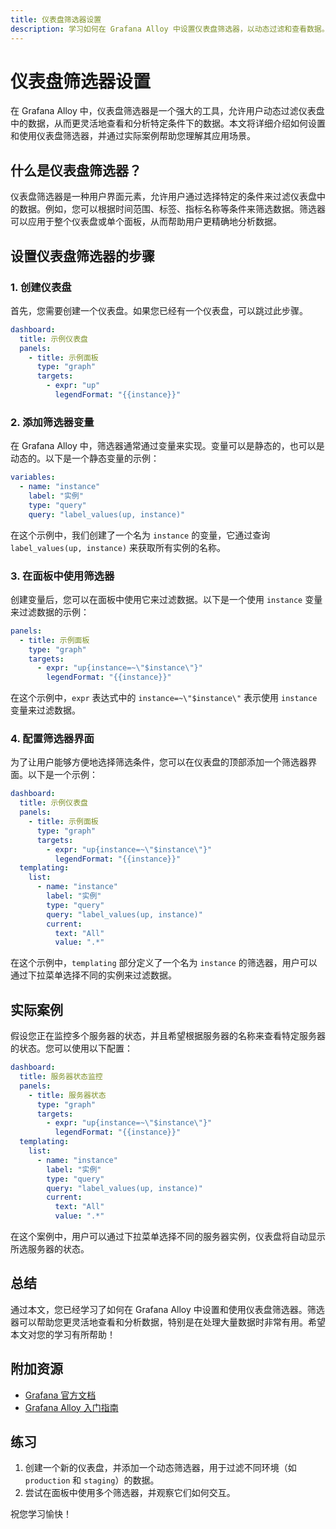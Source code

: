 ```yaml
---
title: 仪表盘筛选器设置
description: 学习如何在 Grafana Alloy 中设置仪表盘筛选器，以动态过滤和查看数据。本文适合初学者，包含详细的步骤、代码示例和实际案例。
---
```


# 仪表盘筛选器设置

在 Grafana Alloy 中，仪表盘筛选器是一个强大的工具，允许用户动态过滤仪表盘中的数据，从而更灵活地查看和分析特定条件下的数据。本文将详细介绍如何设置和使用仪表盘筛选器，并通过实际案例帮助您理解其应用场景。

## 什么是仪表盘筛选器？

仪表盘筛选器是一种用户界面元素，允许用户通过选择特定的条件来过滤仪表盘中的数据。例如，您可以根据时间范围、标签、指标名称等条件来筛选数据。筛选器可以应用于整个仪表盘或单个面板，从而帮助用户更精确地分析数据。

## 设置仪表盘筛选器的步骤

### 1. 创建仪表盘

首先，您需要创建一个仪表盘。如果您已经有一个仪表盘，可以跳过此步骤。

```yaml
dashboard:
  title: 示例仪表盘
  panels:
    - title: 示例面板
      type: "graph"
      targets:
        - expr: "up"
          legendFormat: "{{instance}}"
```

### 2. 添加筛选器变量

在 Grafana Alloy 中，筛选器通常通过变量来实现。变量可以是静态的，也可以是动态的。以下是一个静态变量的示例：

```yaml
variables:
  - name: "instance"
    label: "实例"
    type: "query"
    query: "label_values(up, instance)"
```

在这个示例中，我们创建了一个名为 `instance` 的变量，它通过查询 `label_values(up, instance)` 来获取所有实例的名称。

### 3. 在面板中使用筛选器

创建变量后，您可以在面板中使用它来过滤数据。以下是一个使用 `instance` 变量来过滤数据的示例：

```yaml
panels:
  - title: 示例面板
    type: "graph"
    targets:
      - expr: "up{instance=~\"$instance\"}"
        legendFormat: "{{instance}}"
```

在这个示例中，`expr` 表达式中的 `instance=~\"$instance\"` 表示使用 `instance` 变量来过滤数据。

### 4. 配置筛选器界面

为了让用户能够方便地选择筛选条件，您可以在仪表盘的顶部添加一个筛选器界面。以下是一个示例：

```yaml
dashboard:
  title: 示例仪表盘
  panels:
    - title: 示例面板
      type: "graph"
      targets:
        - expr: "up{instance=~\"$instance\"}"
          legendFormat: "{{instance}}"
  templating:
    list:
      - name: "instance"
        label: "实例"
        type: "query"
        query: "label_values(up, instance)"
        current:
          text: "All"
          value: ".*"
```

在这个示例中，`templating` 部分定义了一个名为 `instance` 的筛选器，用户可以通过下拉菜单选择不同的实例来过滤数据。

## 实际案例

假设您正在监控多个服务器的状态，并且希望根据服务器的名称来查看特定服务器的状态。您可以使用以下配置：

```yaml
dashboard:
  title: 服务器状态监控
  panels:
    - title: 服务器状态
      type: "graph"
      targets:
        - expr: "up{instance=~\"$instance\"}"
          legendFormat: "{{instance}}"
  templating:
    list:
      - name: "instance"
        label: "实例"
        type: "query"
        query: "label_values(up, instance)"
        current:
          text: "All"
          value: ".*"
```

在这个案例中，用户可以通过下拉菜单选择不同的服务器实例，仪表盘将自动显示所选服务器的状态。

## 总结

通过本文，您已经学习了如何在 Grafana Alloy 中设置和使用仪表盘筛选器。筛选器可以帮助您更灵活地查看和分析数据，特别是在处理大量数据时非常有用。希望本文对您的学习有所帮助！

## 附加资源

- [Grafana 官方文档](https://grafana.com/docs/)
- [Grafana Alloy 入门指南](https://grafana.com/docs/alloy/latest/getting-started/)

## 练习

1. 创建一个新的仪表盘，并添加一个动态筛选器，用于过滤不同环境（如 `production` 和 `staging`）的数据。
2. 尝试在面板中使用多个筛选器，并观察它们如何交互。

祝您学习愉快！